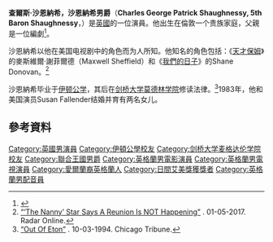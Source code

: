 {{request translation}}
{{Infobox person
| name =查爾斯·沙恩納希
| image = Charles Shaughnessy with Kevin Tostado cropped.jpg
| image_size = 
| caption = 
| birth_date = {{birth date and age|1955|2|9|df=y}}
| birth_name = Charles George Patrick Shaughnessy
| birth_place = {{UK}}[[倫敦|倫敦]]
| spouse = {{marriage|Susan Fallender|1983}}
| children= 2
| occupation = 演員
| years_active = 1983–現在
| website = {{url|http://www.charlesshaughnessy.com/}}
}}
'''查爾斯·沙恩納希，沙恩納希男爵'''（'''Charles George Patrick Shaughnessy, 5th Baron Shaughnessy'''，{{bd|1955年|2月9日|catIdx=Shaughnessy, Charles}}）是[[英國|英國]]的一位演員。他出生在倫敦一个贵族家庭，父親是一位編劇<ref>{{cite web|url=http://www.britannica.com/EBchecked/topic/539012/Thomas-George-Shaughnessy-1st-Baron-Shaughnessy|title=Thomas George Shaughnessy, 1st Baron Shaughnessy|work=[[Encyclopedia_Britannica|Encyclopedia Britannica]]|accessdate=27 October 2014|archive-date=2014-10-28|archive-url=https://web.archive.org/web/20141028162453/http://www.britannica.com/EBchecked/topic/539012/Thomas-George-Shaughnessy-1st-Baron-Shaughnessy|dead-url=no}}</ref>。

沙恩納希以他在美国电视剧中的角色而为人所知。他知名的角色包括：《[[天才保姆|天才保姆]]》的麥斯維爾·謝菲爾德（Maxwell Sheffield）和《[[我們的日子|我們的日子]]》的Shane Donovan。<ref>[https://radaronline.com/videos/nanny-reunion-charles-shaughnessy/ “‘The Nanny’ Star Says A Reunion Is NOT Happening”] {{Wayback|url=https://radaronline.com/videos/nanny-reunion-charles-shaughnessy/ |date=20210225073627 }}. 01-05-2017. Radar Online.</ref>

沙恩納希毕业于[[伊顿公学|伊顿公学]]，其后在[[剑桥大学莫德林学院|剑桥大学莫德林学院]]修读法律。<ref>[http://articles.chicagotribune.com/1994-03-10/features/9403100118_1_soap-shane-donovan-shopping-malls “Out Of Eton”] {{Wayback|url=http://articles.chicagotribune.com/1994-03-10/features/9403100118_1_soap-shane-donovan-shopping-malls |date=20180614195300 }}. 10-03-1994. Chicago Tribune.</ref>1983年，他和美国演员Susan Fallender结婚并育有两名女儿。

==參考資料==
{{Reflist}}

{{DEFAULTSORT: Shaughnessy, Charles}}
[[Category:英國男演員|Category:英國男演員]]
[[Category:伊頓公學校友|Category:伊頓公學校友]]
[[Category:剑桥大学麦格达伦学院校友|Category:剑桥大学麦格达伦学院校友]]
[[Category:聯合王國男爵|Category:聯合王國男爵]]
[[Category:英格蘭男電影演員|Category:英格蘭男電影演員]]
[[Category:英格蘭男電視演員|Category:英格蘭男電視演員]]
[[Category:愛爾蘭裔英格蘭人|Category:愛爾蘭裔英格蘭人]]
[[Category:日間艾美獎獲獎者|Category:日間艾美獎獲獎者]]
[[Category:英格蘭男配音員|Category:英格蘭男配音員]]